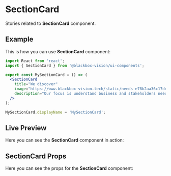 

<Meta title="UI Components/SectionCard" component={SectionCard} />

# SectionCard

Stories related to **SectionCard** component.

## Example

This is how you can use **SectionCard** component:

```jsx
import React from 'react';
import { SectionCard } from '@blackbox-vision/ui-components';

export const MySectionCard = () => (
  <SectionCard
    title="We discover"
    image="https://www.blackbox-vision.tech/static/needs-e78b2aa36c17de9132482ac752cbfac8.svg"
    description="Our focus is understand business and stakeholders needs, analyzing, defining and validating every requirement in order to know “what” is needed."
  />
);

MySectionCard.displayName = 'MySectionCard';
```

## Live Preview

Here you can see the **SectionCard** component in action:

<Preview>
  <Story name="Get started" decorators={[addThemeProvider(theme)]}>
    <SectionCard
      title="We discover"
      image="https://www.blackbox-vision.tech/static/needs-e78b2aa36c17de9132482ac752cbfac8.svg"
      description="Our focus is understand business and stakeholders needs, analyzing, defining and validating every requirement in order to know “what” is needed."
    />
  </Story>
</Preview>

## SectionCard Props

Here you can see the props for the **SectionCard** component:

<Props of={SectionCard} />

